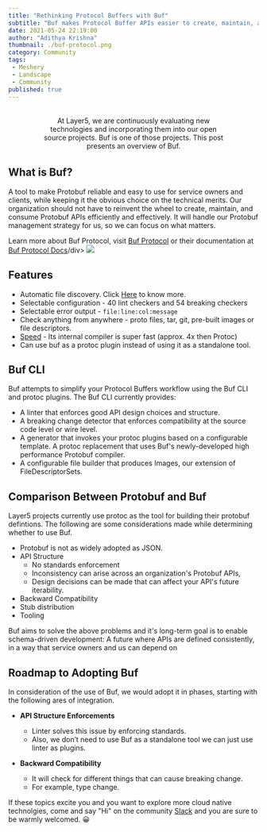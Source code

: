 ```yaml
---
title: "Rethinking Protocol Buffers with Buf"
subtitle: "Buf makes Protocol Buffer APIs easier to create, maintain, and consume"
date: 2021-05-24 22:19:00
author: "Adithya Krishna"
thumbnail: ./buf-protocol.png
category: Community
tags:
 - Meshery
 - Landscape
 - Community
published: true
---
```



<BlogWrapper>
<BufProtocol>


<div class="intro" style="text-align:center;margin: 2rem 4rem;"><p>At Layer5, we are continuously evaluating new technologies and incorporating them into our open source projects. Buf is one of those projects. This post presents an overview of Buf.</p></div>


## What is Buf?

<p>A tool to make Protobuf reliable and easy to use for service owners and clients, while keeping it the obvious choice on the technical merits.
Our organization should not have to reinvent the wheel to create, maintain, and consume Protobuf APIs efficiently and effectively. It will handle our Protobuf management strategy for us, so we can focus on what matters.</p>

<div class="fact">Learn more about Buf Protocol, visit <a href="https://buf.build" rel="nofollow">Buf Protocol</a> or their documentation at <a href="https://docs.buf.build/" rel="nofollow">Buf Protocol Docs</a>/div>

<img class="problem-image" src={Problems} />


## Features 

- Automatic file discovery. Click [Here](https://docs.buf.build/lint-overview/) to know more.
- Selectable configuration - 40 lint checkers and 54 breaking checkers
- Selectable error output - `file:line:col:message`
- Check anything from anywhere - proto files, tar, git, pre-built images or file descriptors.
- [Speed](https://docs.buf.build/tour-8/) - Its internal compiler is super fast (approx. 4x then Protoc)
- Can use buf as a protoc plugin instead of using it as a standalone tool.

## Buf CLI

Buf attempts to simplify your Protocol Buffers workflow using the Buf CLI and protoc plugins. The Buf CLI currently provides:

- A linter that enforces good API design choices and structure.
- A breaking change detector that enforces compatibility at the source code level or wire level.
- A generator that invokes your protoc plugins based on a configurable template. A protoc replacement that uses Buf's newly-developed high performance Protobuf compiler.
- A configurable file builder that produces Images, our extension of FileDescriptorSets.

## Comparison Between Protobuf and Buf
Layer5 projects currently use protoc as the tool for building their protobuf defintions. The following are some considerations made while determining whether to use Buf.

- Protobuf is not as widely adopted as JSON.
- API Structure 
  - No standards enforcement
  - Inconsistency can arise across an organization's Protobuf APIs,   
  - Design decisions can be made that can affect your API's future iterability.
- Backward Compatibility
- Stub distribution
- Tooling

<p>Buf aims to solve the above problems and it's long-term goal is to enable schema-driven development: A future where APIs are defined consistently, in a way that service owners and us can depend on</p>

## Roadmap to Adopting Buf
In consideration of the use of Buf, we would adopt it in phases, starting with the following ares of integration.

- **API Structure  Enforcements**
  - Linter solves this issue by enforcing standards. 
  - Also, we don’t need to use Buf as a standalone tool we can just use linter as plugins.


- **Backward Compatibility**
  - It will check for different things that can cause breaking change.
  - For example, type change.

<div class="intro"><p>If these topics excite you and you want to explore more cloud native technolgies, come and say "Hi" on the community <a href="http://slack.layer5.io">Slack</a> and you are sure to be warmly welcomed. <span>😀</span></p></div>

</BufProtocol>
</BlogWrapper>